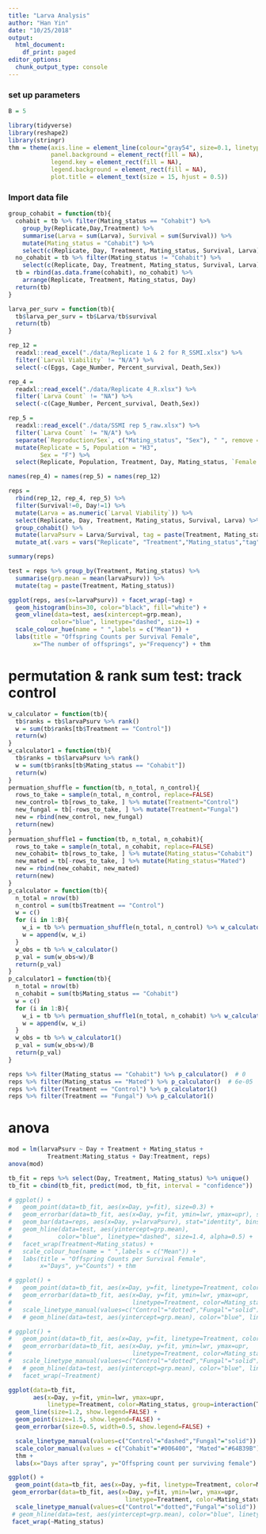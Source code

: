 ```yaml
---
title: "Larva Analysis"
author: "Han Yin"
date: "10/25/2018"
output:
  html_document:
    df_print: paged
editor_options:
  chunk_output_type: console
---
```

### set up parameters
```r
B = 5
```

```r
library(tidyverse)
library(reshape2)
library(stringr)
thm = theme(axis.line = element_line(colour="gray54", size=0.1, linetype="solid"),
            panel.background = element_rect(fill = NA),
            legend.key = element_rect(fill = NA), 
            legend.background = element_rect(fill = NA),
            plot.title = element_text(size = 15, hjust = 0.5))
```

### Import data file

```r
group_cohabit = function(tb){
  cohabit = tb %>% filter(Mating_status == "Cohabit") %>% 
    group_by(Replicate,Day,Treatment) %>% 
    summarise(Larva = sum(Larva), Survival = sum(Survival)) %>% 
    mutate(Mating_status = "Cohabit") %>% 
    select(c(Replicate, Day, Treatment, Mating_status, Survival, Larva))
  no_cohabit = tb %>% filter(Mating_status != "Cohabit") %>% 
    select(c(Replicate, Day, Treatment, Mating_status, Survival, Larva))
  tb = rbind(as.data.frame(cohabit), no_cohabit) %>%  
    arrange(Replicate, Treatment, Mating_status, Day)
  return(tb)
}

larva_per_surv = function(tb){
  tb$larva_per_surv = tb$Larva/tb$survival
  return(tb)
}
```

```r
rep_12 = 
  readxl::read_excel("./data/Replicate 1 & 2 for R_SSMI.xlsx") %>% 
  filter(`Larval Viability` != "N/A") %>% 
  select(-c(Eggs, Cage_Number, Percent_survival, Death,Sex))

rep_4 = 
  readxl::read_excel("./data/Replicate 4_R.xlsx") %>% 
  filter(`Larva Count` != "NA") %>% 
  select(-c(Cage_Number, Percent_survival, Death,Sex))

rep_5 = 
  readxl::read_excel("./data/SSMI rep 5_raw.xlsx") %>% 
  filter(`Larva Count` != "N/A") %>%
  separate(`Reproduction/Sex`, c("Mating_status", "Sex"), " ", remove = TRUE) %>% 
  mutate(Replicate = 5, Population = "H3",
         Sex = "F") %>%
  select(Replicate, Population, Treatment, Day, Mating_status, `Female Survival`, `Larva Count`)

names(rep_4) = names(rep_5) = names(rep_12)

reps = 
  rbind(rep_12, rep_4, rep_5) %>% 
  filter(Survival!=0, Day!=1) %>% 
  mutate(Larva = as.numeric(`Larval Viability`)) %>% 
  select(Replicate, Day, Treatment, Mating_status, Survival, Larva) %>% 
  group_cohabit() %>%
  mutate(larvaPsurv = Larva/Survival, tag = paste(Treatment, Mating_status)) %>% 
  mutate_at(.vars = vars("Replicate", "Treatment","Mating_status","tag"), .funs = funs(factor))

summary(reps)
```

```r
test = reps %>% group_by(Treatment, Mating_status) %>% 
  summarise(grp.mean = mean(larvaPsurv)) %>% 
  mutate(tag = paste(Treatment, Mating_status))

ggplot(reps, aes(x=larvaPsurv)) + facet_wrap(~tag) +
  geom_histogram(bins=30, color="black", fill="white") + 
  geom_vline(data=test, aes(xintercept=grp.mean),
            color="blue", linetype="dashed", size=1) +
  scale_colour_hue(name = " ",labels = c("Mean")) +
  labs(title = "Offspring Counts per Survival Female", 
       x="The number of offsprings", y="Frequency") + thm
```

# permutation & rank sum test: track control 
```r
w_calculator = function(tb){
  tb$ranks = tb$larvaPsurv %>% rank()
  w = sum(tb$ranks[tb$Treatment == "Control"])
  return(w)
}
w_calculator1 = function(tb){
  tb$ranks = tb$larvaPsurv %>% rank()
  w = sum(tb$ranks[tb$Mating_status == "Cohabit"])
  return(w)
}
permuation_shuffle = function(tb, n_total, n_control){
  rows_to_take = sample(n_total, n_control, replace=FALSE)
  new_control= tb[rows_to_take, ] %>% mutate(Treatment="Control")
  new_fungal = tb[-rows_to_take, ] %>% mutate(Treatment="Fungal")
  new = rbind(new_control, new_fungal)
  return(new)
}
permuation_shuffle1 = function(tb, n_total, n_cohabit){
  rows_to_take = sample(n_total, n_cohabit, replace=FALSE)
  new_cohabit= tb[rows_to_take, ] %>% mutate(Mating_status="Cohabit")
  new_mated = tb[-rows_to_take, ] %>% mutate(Mating_status="Mated")
  new = rbind(new_cohabit, new_mated)
  return(new)
}
p_calculator = function(tb){
  n_total = nrow(tb)
  n_control = sum(tb$Treatment == "Control")
  w = c()
  for (i in 1:B){
    w_i = tb %>% permuation_shuffle(n_total, n_control) %>% w_calculator()
    w = append(w, w_i)
  }
  w_obs = tb %>% w_calculator()
  p_val = sum(w_obs<w)/B
  return(p_val)
}
p_calculator1 = function(tb){
  n_total = nrow(tb)
  n_cohabit = sum(tb$Mating_status == "Cohabit")
  w = c()
  for (i in 1:B){
    w_i = tb %>% permuation_shuffle1(n_total, n_cohabit) %>% w_calculator1()
    w = append(w, w_i)
  }
  w_obs = tb %>% w_calculator1()
  p_val = sum(w_obs<w)/B
  return(p_val)
}
```

```r
reps %>% filter(Mating_status == "Cohabit") %>% p_calculator()  # 0
reps %>% filter(Mating_status == "Mated") %>% p_calculator()  # 6e-05
reps %>% filter(Treatment == "Control") %>% p_calculator1()
reps %>% filter(Treatment == "Fungal") %>% p_calculator1()
```

# anova
```r
mod = lm(larvaPsurv ~ Day + Treatment + Mating_status + 
           Treatment:Mating_status + Day:Treatment, reps)
anova(mod)
```

```r
tb_fit = reps %>% select(Day, Treatment, Mating_status) %>% unique()
tb_fit = cbind(tb_fit, predict(mod, tb_fit, interval = "confidence"))
```

```r
# ggplot() +
#   geom_point(data=tb_fit, aes(x=Day, y=fit), size=0.3) +
#   geom_errorbar(data=tb_fit, aes(x=Day, y=fit, ymin=lwr, ymax=upr), size=0.5, width=0.4) +
#   geom_bar(data=reps, aes(x=Day, y=larvaPsurv), stat="identity", bins=30, alpha=0.4) +
#   geom_hline(data=test, aes(yintercept=grp.mean),
#             color="blue", linetype="dashed", size=1.4, alpha=0.5) +
#   facet_wrap(Treatment~Mating_status) +
#   scale_colour_hue(name = " ",labels = c("Mean")) +
#   labs(title = "Offspring Counts per Survival Female",
#        x="Days", y="Counts") + thm
```

```r
# ggplot() +
#   geom_point(data=tb_fit, aes(x=Day, y=fit, linetype=Treatment, color=Mating_status), size=1) + 
#   geom_errorbar(data=tb_fit, aes(x=Day, y=fit, ymin=lwr, ymax=upr,
#                                  linetype=Treatment, color=Mating_status), size=0.5, width=0.4) +
#   scale_linetype_manual(values=c("Control"="dotted","Fungal"="solid"))
#   # geom_hline(data=test, aes(yintercept=grp.mean), color="blue", linetype="dashed", size=1.4, alpha=0.5)
```

```r
# ggplot() +
#   geom_point(data=tb_fit, aes(x=Day, y=fit, linetype=Treatment, color=Mating_status), size=1) + 
#   geom_errorbar(data=tb_fit, aes(x=Day, y=fit, ymin=lwr, ymax=upr,
#                                  linetype=Treatment, color=Mating_status), size=0.5, width=0.4) +
#   scale_linetype_manual(values=c("Control"="dotted","Fungal"="solid")) +
#   # geom_hline(data=test, aes(yintercept=grp.mean), color="blue", linetype="dashed", size=1.4, alpha=0.5)
#   facet_wrap(~Treatment)
```

```r
ggplot(data=tb_fit, 
       aes(x=Day, y=fit, ymin=lwr, ymax=upr,
           linetype=Treatment, color=Mating_status, group=interaction(Treatment,Mating_status))) +
  geom_line(size=1.2, show.legend=FALSE) +
  geom_point(size=1.5, show.legend=FALSE) + 
  geom_errorbar(size=0.5, width=0.5, show.legend=FALSE) +

  scale_linetype_manual(values=c("Control"="dashed","Fungal"="solid")) +
  scale_color_manual(values = c("Cohabit"="#006400", "Mated"="#64B39B")) +
  thm +
  labs(x="Days after spray", y="Offspring count per surviving female")
```

 ```r
 ggplot() +
   geom_point(data=tb_fit, aes(x=Day, y=fit, linetype=Treatment, color=Mating_status), size=1.5) +
  geom_errorbar(data=tb_fit, aes(x=Day, y=fit, ymin=lwr, ymax=upr,
                                  linetype=Treatment, color=Mating_status), size=0.5, width=0.5) +
   scale_linetype_manual(values=c("Control"="dotted","Fungal"="solid")) +
  # geom_hline(data=test, aes(yintercept=grp.mean), color="blue", linetype="dashed", size=1.4, alpha=0.5)
  facet_wrap(~Mating_status)
```

